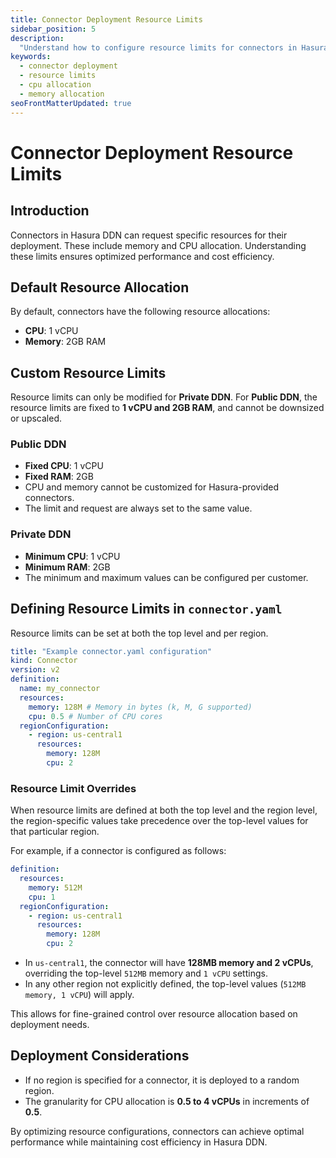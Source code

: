 ```yaml
---
title: Connector Deployment Resource Limits
sidebar_position: 5
description:
  "Understand how to configure resource limits for connectors in Hasura DDN to optimize performance and cost. Learn about CPU, memory, and deployment considerations."
keywords:
  - connector deployment
  - resource limits
  - cpu allocation
  - memory allocation
seoFrontMatterUpdated: true
---
```


# Connector Deployment Resource Limits

## Introduction

Connectors in Hasura DDN can request specific resources for their deployment. These include memory and CPU allocation. Understanding these limits ensures optimized performance and cost efficiency.

## Default Resource Allocation

By default, connectors have the following resource allocations:

- **CPU**: 1 vCPU
- **Memory**: 2GB RAM

## Custom Resource Limits

Resource limits can only be modified for **Private DDN**. For **Public DDN**, the resource limits are fixed to **1 vCPU and 2GB RAM**, and cannot be downsized or upscaled.

### Public DDN

- **Fixed CPU**: 1 vCPU
- **Fixed RAM**: 2GB
- CPU and memory cannot be customized for Hasura-provided connectors.
- The limit and request are always set to the same value.

### Private DDN

- **Minimum CPU**: 1 vCPU
- **Minimum RAM**: 2GB
- The minimum and maximum values can be configured per customer.

## Defining Resource Limits in `connector.yaml`

Resource limits can be set at both the top level and per region.

```yaml
title: "Example connector.yaml configuration"
kind: Connector
version: v2
definition:
  name: my_connector
  resources:
    memory: 128M # Memory in bytes (k, M, G supported)
    cpu: 0.5 # Number of CPU cores
  regionConfiguration:
    - region: us-central1
      resources:
        memory: 128M
        cpu: 2
```

### Resource Limit Overrides

When resource limits are defined at both the top level and the region level, the region-specific values take precedence over the top-level values for that particular region.

For example, if a connector is configured as follows:

```yaml
definition:
  resources:
    memory: 512M
    cpu: 1
  regionConfiguration:
    - region: us-central1
      resources:
        memory: 128M
        cpu: 2
```

- In `us-central1`, the connector will have **128MB memory and 2 vCPUs**, overriding the top-level `512MB` memory and `1 vCPU` settings.
- In any other region not explicitly defined, the top-level values (`512MB memory, 1 vCPU`) will apply.

This allows for fine-grained control over resource allocation based on deployment needs.

## Deployment Considerations

- If no region is specified for a connector, it is deployed to a random region.
- The granularity for CPU allocation is **0.5 to 4 vCPUs** in increments of **0.5**.

By optimizing resource configurations, connectors can achieve optimal performance while maintaining cost efficiency in Hasura DDN.
